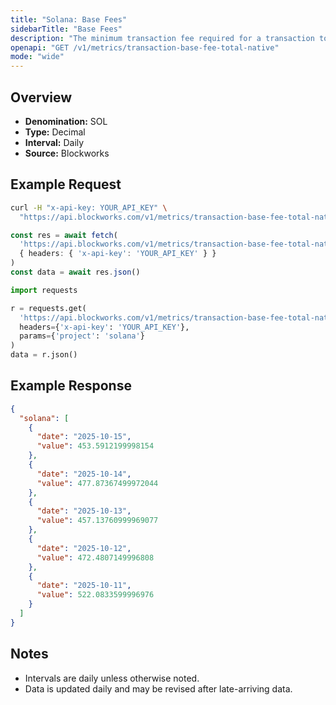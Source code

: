 ```yaml
---
title: "Solana: Base Fees"
sidebarTitle: "Base Fees"
description: "The minimum transaction fee required for a transaction to be included in a block"
openapi: "GET /v1/metrics/transaction-base-fee-total-native"
mode: "wide"
---
```


## Overview

- **Denomination:** SOL
- **Type:** Decimal
- **Interval:** Daily
- **Source:** Blockworks

## Example Request

<CodeGroup>

```bash cURL
curl -H "x-api-key: YOUR_API_KEY" \
  "https://api.blockworks.com/v1/metrics/transaction-base-fee-total-native?project=solana"
```

```typescript TypeScript
const res = await fetch(
  'https://api.blockworks.com/v1/metrics/transaction-base-fee-total-native?project=solana',
  { headers: { 'x-api-key': 'YOUR_API_KEY' } }
)
const data = await res.json()
```

```python Python
import requests

r = requests.get(
  'https://api.blockworks.com/v1/metrics/transaction-base-fee-total-native',
  headers={'x-api-key': 'YOUR_API_KEY'},
  params={'project': 'solana'}
)
data = r.json()
```

</CodeGroup>

## Example Response

```json
{
  "solana": [
    {
      "date": "2025-10-15",
      "value": 453.5912199998154
    },
    {
      "date": "2025-10-14",
      "value": 477.87367499972044
    },
    {
      "date": "2025-10-13",
      "value": 457.13760999969077
    },
    {
      "date": "2025-10-12",
      "value": 472.4807149996808
    },
    {
      "date": "2025-10-11",
      "value": 522.0833599996976
    }
  ]
}
```

## Notes
- Intervals are daily unless otherwise noted.
- Data is updated daily and may be revised after late-arriving data.